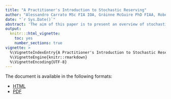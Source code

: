 ```yaml
---
title: "A Practitioner's Introduction to Stochastic Reserving"
author: "Alessandro Carrato MSc FIA IOA, Gráinne McGuire PhD FIAA, Robert Scarth PhD"
date: "`r Sys.Date()`"
abstract: 'The aim of this paper is to present an overview of stochastic reserving suitable for both those working at the coalface of reserving as well as more senior actuaries tasked with oversight of the process. An overview of the stochastic reserving process is presented, together with a discussion of ultimate and one-year views of risk, with the paper restricting its scope to the former. Three commonly used stochastic reserving models are described: Mack’s model, the Over-Dispersed Poisson model and a stochastic Bornhuetter-Ferguson model. The estimation of variability directly from the models and via sampling methodologies such as the bootstrap and Monte Carlo is discussed. Some numeric examples are provided to illustrate the concepts discussed in the paper from model fitting, to validation to variability estimation.'
output:
  knitr:::html_vignette:
    toc: yes
    number_sections: true
vignette: >
  %\VignetteIndexEntry{A Practitioner's Introduction to Stochastic Reserving}
  %\VignetteEngine{knitr::rmarkdown}
  %\VignetteEncoding{UTF-8}
---
```


The document is available in the following formats:

 - [HTML](./PSRWP-HTML.html)
 - [PDF](./PSRWP-PDF.pdf)


